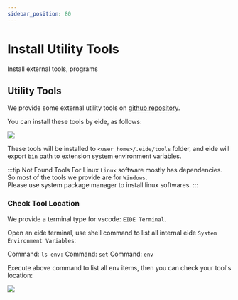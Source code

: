 ```yaml
---
sidebar_position: 80
---
```


# Install Utility Tools

Install external tools, programs

## Utility Tools

We provide some external utility tools on [github repository](https://github.com/github0null/eide_default_external_tools_index).

You can install these tools by eide, as follows:

![](/docs_img/install_ext_tools.png)

These tools will be installed to `<user_home>/.eide/tools` folder, and eide will export `bin` path to extension system environment variables.

:::tip Not Found Tools For Linux
`Linux` software mostly has dependencies. So most of the tools we provide are for `Windows`.<br/>
Please use system package manager to install linux softwares.
:::

### Check Tool Location

We provide a terminal type for vscode: `EIDE Terminal`.

Open an eide terminal, use shell command to list all internal eide `System Environment Variables`:


<Tabs>
  <TabItem value="win32" label="Windows (Powershell)" default>
    Command: <code>ls env:</code>
  </TabItem>
  <TabItem value="win32-cmd" label="Windows (CMD)" default>
    Command: <code>set</code>
  </TabItem>
  <TabItem value="linux" label="Linux">
    Command: <code>env</code>
  </TabItem>
</Tabs>

Execute above command to list all env items, then you can check your tool's location:

![](/docs_img/list_env.png)
